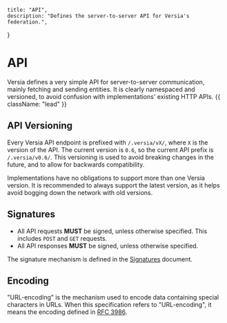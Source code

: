     title: "API",
    description: "Defines the server-to-server API for Versia's federation.",
}

# API

Versia defines a very simple API for server-to-server communication, mainly fetching and sending entities. It is clearly namespaced and versioned, to avoid confusion with implementations' existing HTTP APIs. {{ className: "lead" }}

## API Versioning

Every Versia API endpoint is prefixed with `/.versia/vX/`, where `X` is the version of the API. The current version is `0.6`, so the current API prefix is `/.versia/v0.6/`. This versioning is used to avoid breaking changes in the future, and to allow for backwards compatibility.

<Note>
    Implementations have no obligations to support more than one Versia version. It is recommended to always support the latest version, as it helps avoid bogging down the network with old versions.
</Note>

## Signatures

- All API requests **MUST** be signed, unless otherwise specified. This includes `POST` and `GET` requests.
- All API responses **MUST** be signed, unless otherwise specified.

The signature mechanism is defined in the [Signatures](/signatures) document.

## Encoding

"URL-encoding" is the mechanism used to encode data containing special characters in URLs. When this specification refers to "URL-encoding", it means the encoding defined in [RFC 3986](https://datatracker.ietf.org/doc/html/rfc3986#section-2.1).